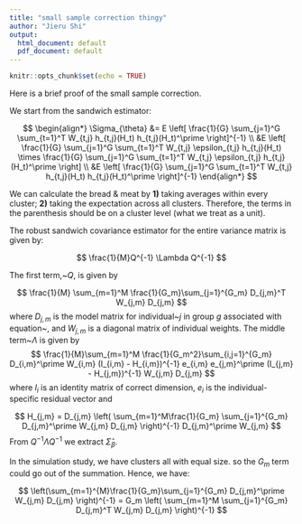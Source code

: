 ```yaml
---
title: "small sample correction thingy"
author: "Jieru Shi"
output:
  html_document: default
  pdf_document: default
---
```


```r
knitr::opts_chunk$set(echo = TRUE)
```


Here is a brief proof of the small sample correction. 

We start from the sandwich estimator:


$$
\begin{align*}
\Sigma_{\theta} &= E \left[ \frac{1}{G} \sum_{j=1}^G \sum_{t=1}^T W_{t,j} h_{t,j}(H_t) h_{t,j}(H_t)^\prime \right]^{-1} \\
                &E \left[ \frac{1}{G} \sum_{j=1}^G \sum_{t=1}^T W_{t,j} \epsilon_{t,j} h_{t,j}(H_t)
                  \times  \frac{1}{G} \sum_{j=1}^G \sum_{t=1}^T W_{t,j} \epsilon_{t,j} h_{t,j}(H_t)^\prime \right] \\
                &E \left[ \frac{1}{G} \sum_{j=1}^G \sum_{t=1}^T W_{t,j} h_{t,j}(H_t) h_{t,j}(H_t)^\prime \right]^{-1}
\end{align*}
$$

We can calculate the bread & meat by **1)** taking averages within every cluster; **2)** taking the expectation across all clusters. Therefore, the terms in the parenthesis should be on a cluster level (what we treat as a unit). 


The robust sandwich covariance estimator for the entire variance matrix is given by:

$$
\frac{1}{M}Q^{-1} \Lambda Q^{-1}
$$

The first term,~$Q$, is given by

$$
\frac{1}{M} \sum_{m=1}^M \frac{1}{G_m}\sum_{j=1}^{G_m} D_{j,m}^T W_{j,m} D_{j,m} 
$$
where $D_{j,m}$ is the model matrix for individual~$j$ in group $g$ associated with
equation~\eqref{eq:directwcls}, and $W_{j,m}$ is a diagonal matrix of individual weights.
The middle term~$\Lambda$ is given by
$$
\frac{1}{M}\sum_{m=1}^M \frac{1}{G_m^2}\sum_{i,j=1}^{G_m} D_{i,m}^\prime W_{i,m} (I_{i,m} - H_{i,m})^{-1}
e_{i,m} e_{j,m}^\prime (I_{j,m} - H_{j,m})^{-1} W_{j,m} D_{j,m}
$$
where $I_i$ is an identity matrix of correct dimension, $e_i$ is the individual-specific residual vector and


$$
H_{j,m} = D_{j,m}
\left( \sum_{m=1}^M\frac{1}{G_m} \sum_{j=1}^{G_m} D_{j,m}^\prime W_{j,m} D_{j,m} \right)^{-1}
D_{j,m}^\prime W_{j,m}
$$
From $Q^{-1} \Lambda Q^{-1}$ we extract $\hat{\Sigma}_{\beta}$.

In the simulation study, we have clusters all with equal size. so the $G_m$ term could go out of the summation. Hence, we have:

$$
\left(\sum_{m=1}^{M}\frac{1}{G_m}\sum_{j=1}^{G_m} D_{j,m}^\prime W_{j,m} D_{j,m} \right)^{-1} = G_m \left( \sum_{m=1}^M \sum_{j=1}^{G_m} D_{j,m}^T W_{j,m} D_{j,m} \right)^{-1}
$$






